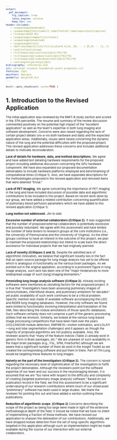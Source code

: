 ```yaml
---
output:
  pdf_document:
    fig_caption: true
    latex_engine: xelatex
    keep_tex: yes
header-includes:
   - \usepackage{booktabs}
   - \usepackage[font={small},labelfont=bf,labelsep=colon]{caption}
   - \linespread{0.92}
   - \usepackage[compact]{titlesec}
   - \usepackage{enumitem}
   - \usepackage{tikz}
   - \def\checkmark{\tikz\fill[scale=0.4](0,.35) -- (.25,0) -- (1,.7) -- (.25,.15) -- cycle;}
   - \setlist{nolistsep}
   - \titlespacing{\section}{2pt}{*0}{*0}
   - \titlespacing{\subsection}{2pt}{*0}{*0}
   - \titlespacing{\subsubsection}{2pt}{*0}{*0}
   - \setlength{\parskip}{3pt}
bibliography: references.bib
csl: national-science-foundation-grant-proposals.csl
fontsize: 11pt
mainfont: Georgia
geometry: margin=0.5in
---
```


<!--
   - \setlength{\parskip}{3pt}
   - \setlength{\topsep}{0pt}
   - \setlength{\partopsep}{0pt}
   - \setlength{\itemsep}{0pt}
   - \setlength{\floatsep}{0pt}
   - \setlength{\intextsep}{2pt}
   - \setlength{\abovecaptionskip}{2pt}
   - \setlength{\belowcaptionskip}{0pt}
-->


<style type="text/css">
body,
code.bash{
  font-size: 8px;
}
pre {
  font-size: 8px
}
</style>

<!-- https://grants.nih.gov/grants/ElectronicReceipt/pdf_guidelines.htm -->


```r
knitr::opts_chunk$set( cache=TRUE )
```

\pagenumbering{gobble}

# 1. Introduction to the Revised Application

The initial application was reviewed by the BMIT-B study section and scored in the 37th
percentile.  The resume and summary of the review discussion commented positively on the
potential high impact of the "excellent application" as well as the team''s expertise in
both lung imaging and software development.  Concerns were also raised regarding the lack
of certain project details (vis-a-vis both hardware and data) and the expected application
areas.   Additionally, issues were raised concerning the dynamic nature of the lung and
the potential difficulties with the proposed project.  This revised application addresses
these concerns and includes additional details to motivate reconsideration.

__Lack of details for hardware, data, and method descriptions.__ We agree and have added text detailing hardware
requirements for the proposed project including additional discussion concerning the GPU
hardware component.  We have also expanded our proposed documentation deliverables to
include hardware platforms employed and benchmarking of computational times (Critique 1).
Also, we have expanded descriptions for the methodologies proposed in the revised application
and removed items that were deemed "trivial."

__Lack of PET imaging.__ We agree concerning the importance of PET imaging in the lung and
have included discussion of possible data and algorithmic contributions to be included in
this project.  Based on recent work done by our group, we have added a related contribution
concerning quantification of pulmonary blood perfusion parameters which we have added to
this revised application (Critique 1).

__Lung motion not addressed.__  _Jim to add._

__Excessive number of external collaborators (Critique 2).__  It was suggested that the
number of proposed external collaborators is potentially excessive and possibly redundant.
We agree with this assessment and have limited the number of beta testers to research
groups at the core institutions (i.e., the University of Pennsylvania and the University
of Virginia).  As the other groups continue to have an interest in the outcome of this
project, we plan to maintain the proposed relationships but intend to scale back the direct
assistance for individual projects that we had originally planned.

__Lack of novelty (Critiques 2 and 3).__ Despite the admitted lack of _algorithmic_ innovation,
we believe that significant novelty lies in the fact that an open-source package for lung
image analysis has yet to be offered which is analogous in functionality as the various
brain packages.  As we pointed out in the original appliation, according to a prominent
figure in lung image analysis, such lack has been one of the "major hinderances to more
widespread usage of such [lung] imaging biomarkers."

__Preexisting lung image analysis software (Critique 2).__ Already existing softwares were mentioned as obviating
factors for the proposed project.  It is true that "investigators have been assessing pulmonary
images of tumors/nodules, interstitutal disase, and pulmonary embolism for decades" yet public
availability of such work continues to be a critical problem.  Specific mention was made of available software
accompanying the LIDC and RIDER lung imaging databases.  However, the only software we found were
limited to functionality involving interpretation and translation of the XML files describing
the nodule annotations of those specific databases.  Such software certainly does not comprise
a part of the generic processing utilities that we envision.  Similarly, we looked at the various
lung-based image processing competitions that have been held over the years
(VOLCANO09--nodule detection, EMPIRE10---motion estimation, and LOLA11---lung and lobe
segmentation challenges) and it appears as though the majority of proposed algorithms are
not publicly available.  Also, the reviewer asserts that "many of the feature indices
(Table 2) already exist in generic form in Brain packages, etc." We are unaware of such
availability in the major brain packages (e.g., FSL, SPM, FreeSurfer) although we are
aware that a significant number of them do exist in the Insight Toolkit as we
created the corresponding software and put them in there.  Part of ITK-Lung would be
targeting these features to lung images.

__Naivety on the part of the investigators (Critique 2).__  The concern is raised regarding the
necessary level of sophistication of the investigators to fulfill the project deliverables.
Although the reviewers point out the software expertise of our team and our success in
the neuroimaging domain, it is assumed that
we are "too naïve with respect to the difficulty and complexity of creating [targeted
pulmonary image analysis] software."  Based on our publication record in the field, we find
this assessment to be a significant undervaluing of our research contributions where much
of our showcased "preliminary" software has been used in large studies.  We thank the
reviewer for pointing this out and have added a section outlining these publications.

__Reduction of algorithmic scope. (Critique 2)__ Concerns describing the scope of the
project as being too large were made in light of the extensive methodological depth of the
field.  It should be noted that we have no intent of implementing a fraction of these
methods.  We have revised our application to sharpen the delineation of our contributions.
Additionally, we have dropped nodule detection from the set of lung-specific algorithms
targeted in this application although such an implementation might be made available during
the course of our interaction with our external collaborators.






